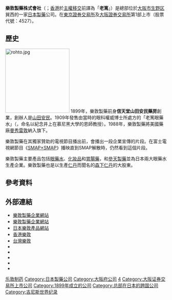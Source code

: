 {{infobox company
|company_name = 樂敦製藥株式會社<br/><small>{{lang|ja|ロート製薬株式会社}}</small>
|company_name_en =  ROHTO Pharmaceutical Co., Ltd.
|company_logo = ROHTO logo.svg
|company_type = [[上市公司|上市公司]]
|market_information = {{tyo|4527}}<br>（1961年10月2日上市）<hr>{{ose|4527}}<br>（1962年10月15日上市）
|foundation = 1899年
|founder = 山田安民
|location = {{JPN}} 〒544-8666<br/>[[大阪府|大阪府]][[大阪市|大阪市]][[生野區|生野區]]巽西一丁目8番1号
|key_people = [[执行董事|代表取締役]][[會長|會長]]：山田邦雄（創業者山田安民曾孫）<br>代表取締役[[社長|社長]]：吉野俊昭
|industry = [[藥品|藥品]]
|products = [[藥物|藥物]]、[[健康食品|健康食品]]、[[化妝品|化妝品]]之製造與販售
|subsid  = [[曼秀雷敦|曼秀雷敦]]<br>[[樂敦尖端研究香港有限公司|樂敦尖端研究香港有限公司]]
|homepage = [http://www.rohto.co.jp www.rohto.co.jp]
}}

'''樂敦製藥株式會社'''（{{lang-ja|ロート製薬株式会社}}；[[香港|香港]]於[[香港主權移交|主權移交]]前譯為「'''老篤'''」）是總部位於[[大阪市|大阪市]][[生野区|生野区]]巽西的一家[[日本|日本]][[製藥|製藥]]公司。在[[東京證券交易所|東京證券交易所]]及[[大阪證券交易所|大阪證券交易所]]第1部上市（股票代號：4527）。

==歷史==
[[File:rohto.jpg|200px]]
1899年，樂敦製藥前身'''信天堂山田安民藥房'''創業，創辦人是[[山田安民|山田安民]]。1909年發售由當時的眼科權威{{link-ja|井上豐太郎|井上豊太郎}}博士所處方的「老篤眼藥水」（{{lang-ja|ロート目薬}}，命名以紀念井上在慕尼黑大學的恩師{{le|奧古斯特·馮·雷特蒙|August von Rothmund}}教授）。1988年，樂敦製藥將美國藥廠[[曼秀雷敦|曼秀雷敦]]納入旗下。

樂敦製藥在其獨家贊助的電視節目播出前，會播出一段企業宣傳的片段。在富士電視網節目《[[SMAP×SMAP|SMAP×SMAP]]》播映直到SMAP解散時，仍然看到這個片段。

樂敦製藥主要產品包括[[眼藥水|眼藥水]]、[[化妝品|化妝品]]和[[胃腸藥|胃腸藥]]，和[[參天製藥|參天製藥]]並為日本兩大眼藥水生產企業。樂敦製藥也是以生產[[仁丹|仁丹]]而聞名的[[森下仁丹|森下仁丹]]的大股東。

==參考資料==
{{reflist}}

==外部連結==
*[http://www.rohto.co.jp/ 樂敦製藥企業網站] {{Wayback|url=http://www.rohto.co.jp/ |date=20210322192228 }}{{ja}} 
*[http://www.rohto.co.jp/global/ 樂敦製藥企業網站] {{Wayback|url=http://www.rohto.co.jp/global/ |date=20210228160158 }}{{en}}
*[http://jp.rohto.com/ 日本樂敦產品網站] {{Wayback|url=http://jp.rohto.com/ |date=20210331055943 }}{{ja}}
*[https://rohto.com.hk/ 香港樂敦] {{Wayback|url=https://rohto.com.hk/ |date=20210303231445 }}{{zh-hk}}
*[http://www.rohto.com.tw/ 台灣樂敦] {{Wayback|url=http://www.rohto.com.tw/ |date=20201125135400 }}{{zh-tw}}
*{{facebook|rohto0610|ロート製薬}}
*{{facebook|rohtohk|樂敦 Rohto Hong Kong}}
*{{twitter|eyecare_cp|ロート製薬公式アカウント}}
*{{twitter|rohto_cp|ロート製薬 広報PRアカウント}}
*{{youtube|channel=UCfPw8TNpjpXNlDW8EuBLlPg|Rohtoofficialchannel }}

[[Category:乐敦制药|]]
[[Category:日本製藥公司|Category:日本製藥公司]]
[[Category:大阪府公司|Category:大阪府公司]]
[[Category:東京證券交易所上市公司|4]]
[[Category:大阪证券交易所上市公司|Category:大阪证券交易所上市公司]]
[[Category:1899年成立的公司|Category:1899年成立的公司]]
[[Category:总部在日本的跨国公司|Category:总部在日本的跨国公司]]
[[Category:吉尼斯世界纪录|Category:吉尼斯世界纪录]]